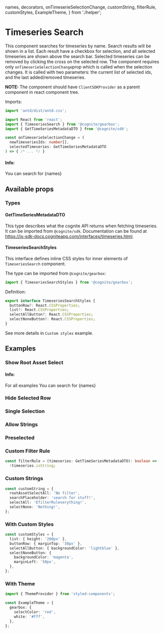   names,
  decorators,
  onTimeserieSelectionChange,
  customString,
  filterRule,
  customStyles,
  ExampleTheme,
} from './helper';


<Meta title="Time Series/TimeseriesSearch" decorators={decorators} />

# Timeseries Search

This component searches for timeseries by name. Search results will be shown in a list. Each result have a checkbox for selection, and all selected timeseries are shown above the search bar. Selected timeseries can be removed by clicking the cross on the selected row.
The component requires only `onTimeserieSelectionChange`prop which is called when the selection changes. It is called with two parameters: the current list of selected ids, and the last added/removed timeseries.

**NOTE:** The component should have `ClientSDKProvider` as a parent component in react component tree.

Imports:

```typescript
import 'antd/dist/antd.css';

import React from 'react';
import { TimeseriesSearch } from '@cognite/gearbox';
import { GetTimeSeriesMetadataDTO } from '@cognite/sdk';

```

```typescript
const onTimeserieSelectionChange = (
  newTimeseriesIds: number[],
  selectedTimeseries: GetTimeSeriesMetadataDTO
) => { /* ... */ }
```

#### Info:

<p>You can search for {names}</p>

<Preview>
  <Story name="Basic Usage" >
    <TimeseriesSearch onTimeserieSelectionChange={onTimeserieSelectionChange} />
  </Story>
</Preview>

## Available props

<Props of={TimeseriesSearch} />

### Types

#### GetTimeSeriesMetadataDTO

This type describes what the cognite API returns when fetching timeseries.
It can be imported from `@cognite/sdk`.
Documentation can be found at https://js-sdk-docs.cogniteapp.com/interfaces/timeseries.html.

#### TimeseriesSearchStyles

This interface defines inline CSS styles for inner elements of `TimeseriesSearch` component.

The type can be imported from `@cognite/gearbox`:

```typescript
import { TimeseriesSearchStyles } from '@cognite/gearbox';
```

Definition:

```typescript
export interface TimeseriesSearchStyles {
  buttonRow?: React.CSSProperties;
  list?: React.CSSProperties;
  selectAllButton?: React.CSSProperties;
  selectNoneButton?: React.CSSProperties;
}
```

See more details in `Custom styles` example.

## Examples

### Show Root Asset Select

#### Info:

<p>For all examples You can search for {names}</p>

<Preview>
  <Story name="Show Root Asset Select" >
    <TimeseriesSearch
      onTimeserieSelectionChange={onTimeserieSelectionChange}
      rootAssetSelect={true}
    />
  </Story>
</Preview>

### Hide Selected Row

<Preview>
  <Story name="Hide Selected Row" >
    <TimeseriesSearch
      onTimeserieSelectionChange={onTimeserieSelectionChange}
      hideSelected={true}
    />
  </Story>
</Preview>

### Single Selection

<Preview>
  <Story name="Single Selection" >
    <TimeseriesSearch
      onTimeserieSelectionChange={onTimeserieSelectionChange}
      single={true}
    />
  </Story>
</Preview>

### Allow Strings

<Preview>
  <Story name="Allow Strings" >
    <TimeseriesSearch
      onTimeserieSelectionChange={onTimeserieSelectionChange}
      allowStrings={true}
    />
  </Story>
</Preview>

### Preselected

<Preview>
  <Story name="Preselected" >
    <TimeseriesSearch
      onTimeserieSelectionChange={onTimeserieSelectionChange}
      selectedTimeseries={[8681821313339919, 285034733763395]}
    />
  </Story>
</Preview>

### Custom Filter Rule

```typescript
const filterRule = (timeseries: GetTimeSeriesMetadataDTO): boolean =>
  !timeseries.isString;
```

<Preview>
  <Story name="Custom Filter Rule" >
    <TimeseriesSearch
      onTimeserieSelectionChange={onTimeserieSelectionChange}
      filterRule={filterRule}
    />
  </Story>
</Preview>

### Custom Strings

```typescript
const customString = {
  rootAssetSelectAll: 'No filter',
  searchPlaceholder: 'search for stuff!',
  selectAll: 'EfilterRuleverything!',
  selectNone: 'Nothing!',
};

```

<Preview>
  <Story name="Custom Strings" >
    <TimeseriesSearch
      onTimeserieSelectionChange={onTimeserieSelectionChange}
      rootAssetSelect={true}
      strings={customString}
    />
  </Story>
</Preview>

### With Custom Styles

```typescript
const customStyles = {
  list: { height: '200px' },
  buttonRow: { marginTop: '30px' },
  selectAllButton: { backgroundColor: 'lightblue' },
  selectNoneButton: {
    backgroundColor: 'magenta',
    marginLeft: '50px',
  },
};
```

<Preview>
  <Story name="With Custom Styles" >
    <TimeseriesSearch
      onTimeserieSelectionChange={onTimeserieSelectionChange}
      styles={customStyles}
    />
  </Story>
</Preview>

### With Theme

```typescript
import { ThemeProvider } from 'styled-components';

const ExampleTheme = {
  gearbox: {
    selectColor: 'red',
    white: '#fff',
  },
};
```

<Preview>
  <Story name="With Theme" >
    <ThemeProvider theme={ExampleTheme}><TimeseriesSearch onTimeserieSelectionChange={onTimeserieSelectionChange}/></ThemeProvider>
  </Story>
</Preview>

